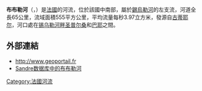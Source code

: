 {{noteTA
|G1=法国地名
|G2=单位
}}
{{coord|46|17|02|N|03|16|28|E|display=title}}

'''布布勒河'''（{{lang-fr|Bouble}}，{{IPA-fr|bubl}}）是[[法國|法國]]的河流，位於該國中南部，屬於[[錫烏勒河|錫烏勒河]]的左支流，河道全長65公里，流域面積555平方公里，平均流量每秒3.97立方米，發源自[[古蒂耶尔|古蒂耶尔]]，河口處在[[锡乌勒河畔圣普尔桑|锡乌勒河畔圣普尔桑]]和[[巴耶|巴耶]]之間。

==外部連結==
*http://www.geoportail.fr {{Wayback|url=http://www.geoportail.fr/ |date=20101215171356 }}
*[http://sandre.eaufrance.fr/app/chainage/courdo/htm/K33-030-.php?cg=K33-030- Sandre数据库中的布布勒河]

{{France-geo-stub}}
[[Category:法國河流|Category:法國河流]]